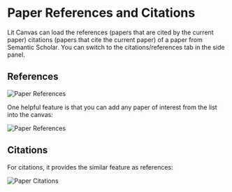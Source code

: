 # Paper References and Citations 

Lit Canvas can load the references (papers that are cited by the current paper) citations (papers that cite the current paper) of a paper from Semantic Scholar. You can switch to the citations/references tab in the side panel.

## References

![Paper References](./paper_references_1.png)

One helpful feature is that you can add any paper of interest from the list into the canvas: 

![Paper References](./paper_references_2.png)

## Citations

For citations, it provides the similar feature as references: 

![Paper Citations](./paper_citations.png)